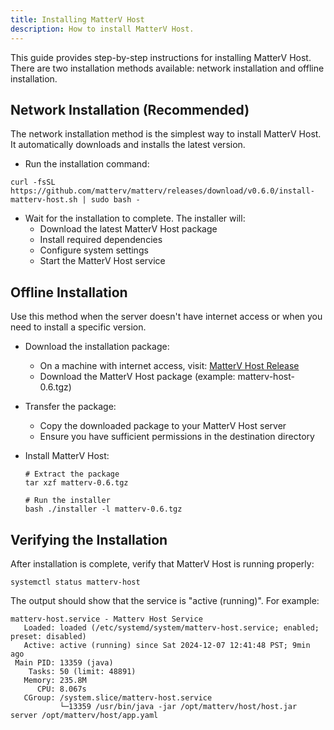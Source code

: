 ```yaml
---
title: Installing MatterV Host
description: How to install MatterV Host.
---
```


This guide provides step-by-step instructions for installing MatterV Host. There are two installation methods available: network installation and offline installation.

## Network Installation (Recommended)
The network installation method is the simplest way to install MatterV Host. It automatically downloads and installs the latest version.
* Run the installation command:

```shell
curl -fsSL https://github.com/matterv/matterv/releases/download/v0.6.0/install-matterv-host.sh | sudo bash -
```

* Wait for the installation to complete. The installer will:
  * Download the latest MatterV Host package
  * Install required dependencies
  * Configure system settings
  * Start the MatterV Host service

## Offline Installation
Use this method when the server doesn't have internet access or when you need to install a specific version.

* Download the installation package:
  * On a machine with internet access, visit: [MatterV Host Release](https://www.matterv.com/release/matterv-host/latest)
  * Download the MatterV Host package (example: matterv-host-0.6.tgz)

* Transfer the package:

  * Copy the downloaded package to your MatterV Host server
  * Ensure you have sufficient permissions in the destination directory

* Install MatterV Host:
  ```shell
  # Extract the package
  tar xzf matterv-0.6.tgz

  # Run the installer
  bash ./installer -l matterv-0.6.tgz
  ```

## Verifying the Installation
After installation is complete, verify that MatterV Host is running properly:
  ```shell
  systemctl status matterv-host
  ```
  The output should show that the service is "active (running)". For example:
  ```text
  matterv-host.service - Matterv Host Service
     Loaded: loaded (/etc/systemd/system/matterv-host.service; enabled; preset: disabled)
     Active: active (running) since Sat 2024-12-07 12:41:48 PST; 9min ago
   Main PID: 13359 (java)
      Tasks: 50 (limit: 48891)
     Memory: 235.8M
        CPU: 8.067s
     CGroup: /system.slice/matterv-host.service
             └─13359 /usr/bin/java -jar /opt/matterv/host/host.jar server /opt/matterv/host/app.yaml
  ```

